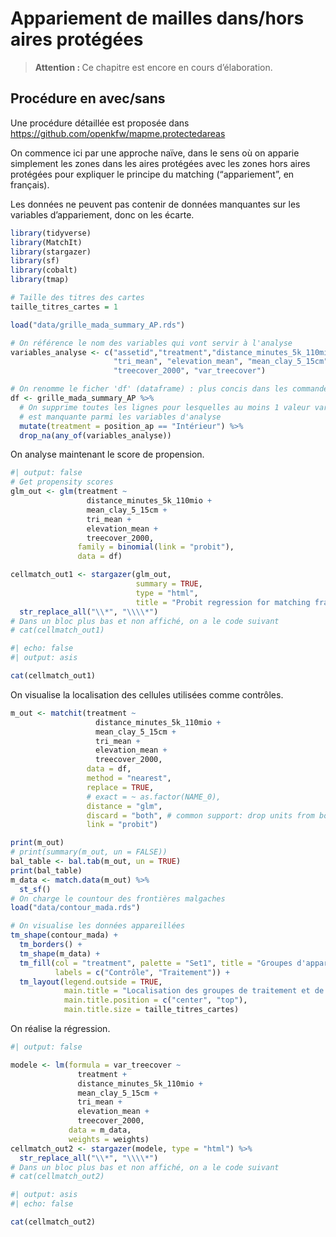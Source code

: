 # Appariement de mailles dans/hors aires protégées {#sec-matching_mailles}

> **Attention : ** Ce chapitre est encore en cours d'élaboration.

## Procédure en avec/sans

Une procédure détaillée est proposée dans <https://github.com/openkfw/mapme.protectedareas>

On commence ici par une approche naïve, dans le sens où on apparie simplement les zones dans les aires protégées avec les zones hors aires protégées pour expliquer le principe du matching ("appariement", en français).

Les données ne peuvent pas contenir de données manquantes sur les variables d'appariement, donc on les écarte.

```r
library(tidyverse)
library(MatchIt)
library(stargazer)
library(sf)
library(cobalt)
library(tmap)

# Taille des titres des cartes
taille_titres_cartes = 1

load("data/grille_mada_summary_AP.rds")

# On référence le nom des variables qui vont servir à l'analyse
variables_analyse <- c("assetid","treatment","distance_minutes_5k_110mio",
                       "tri_mean", "elevation_mean", "mean_clay_5_15cm",
                       "treecover_2000", "var_treecover")

# On renomme le ficher 'df' (dataframe) : plus concis dans les commandes ensuite
df <- grille_mada_summary_AP %>%
  # On supprime toutes les lignes pour lesquelles au moins 1 valeur variable 
  # est manquante parmi les variables d'analyse
  mutate(treatment = position_ap == "Intérieur") %>% 
  drop_na(any_of(variables_analyse))

```

On analyse maintenant le score de propension.

```r
#| output: false
# Get propensity scores
glm_out <- glm(treatment ~ 
                 distance_minutes_5k_110mio + 
                 mean_clay_5_15cm + 
                 tri_mean +
                 elevation_mean + 
                 treecover_2000,  
               family = binomial(link = "probit"),
               data = df)

cellmatch_out1 <- stargazer(glm_out,
                            summary = TRUE,
                            type = "html",
                            title = "Probit regression for matching frame ") %>%
  str_replace_all("\\*", "\\\\*") 
# Dans un bloc plus bas et non affiché, on a le code suivant
# cat(cellmatch_out1)
```
```r
#| echo: false
#| output: asis

cat(cellmatch_out1)
```


On visualise la localisation des cellules utilisées comme contrôles.

```r
m_out <- matchit(treatment ~ 
                   distance_minutes_5k_110mio + 
                   mean_clay_5_15cm + 
                   tri_mean +
                   elevation_mean + 
                   treecover_2000,
                 data = df,
                 method = "nearest",
                 replace = TRUE,
                 # exact = ~ as.factor(NAME_0),
                 distance = "glm", 
                 discard = "both", # common support: drop units from both groups 
                 link = "probit")

print(m_out)
# print(summary(m_out, un = FALSE))
bal_table <- bal.tab(m_out, un = TRUE)
print(bal_table)
m_data <- match.data(m_out) %>%
  st_sf()
# On charge le countour des frontières malgaches
load("data/contour_mada.rds")

# On visualise les données appareillées
tm_shape(contour_mada) +
  tm_borders() +
  tm_shape(m_data) +
  tm_fill(col = "treatment", palette = "Set1", title = "Groupes d'appariement",
          labels = c("Contrôle", "Traitement")) +
  tm_layout(legend.outside = TRUE,
            main.title = "Localisation des groupes de traitement et de contrôle",
            main.title.position = c("center", "top"),
            main.title.size = taille_titres_cartes)
```

On réalise la régression.

```r
#| output: false

modele <- lm(formula = var_treecover ~
               treatment +
               distance_minutes_5k_110mio + 
               mean_clay_5_15cm + 
               tri_mean +
               elevation_mean + 
               treecover_2000,
             data = m_data,
             weights = weights)
cellmatch_out2 <- stargazer(modele, type = "html") %>%
  str_replace_all("\\*", "\\\\*") 
# Dans un bloc plus bas et non affiché, on a le code suivant
# cat(cellmatch_out2)
```
```r
#| output: asis
#| echo: false

cat(cellmatch_out2)
```


